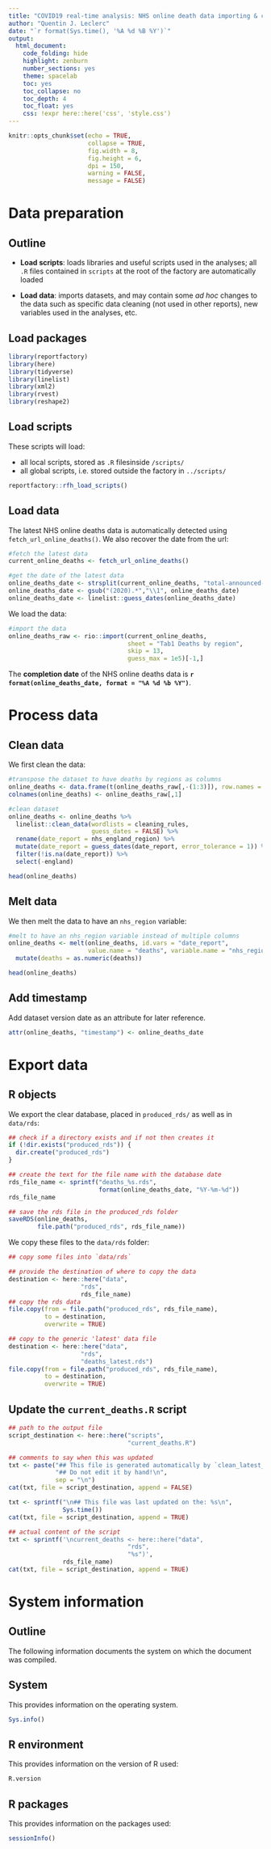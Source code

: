 ```yaml
---
title: "COVID19 real-time analysis: NHS online death data importing & cleaning"
author: "Quentin J. Leclerc"
date: "`r format(Sys.time(), '%A %d %B %Y')`"
output:
  html_document:
    code_folding: hide
    highlight: zenburn
    number_sections: yes
    theme: spacelab
    toc: yes
    toc_collapse: no
    toc_depth: 4
    toc_float: yes
    css: !expr here::here('css', 'style.css')
---
```


```r
knitr::opts_chunk$set(echo = TRUE,
                      collapse = TRUE,
                      fig.width = 8,
                      fig.height = 6,
                      dpi = 150,
                      warning = FALSE,
                      message = FALSE)
```



<!-- ======================================================= -->
<!-- ======================================================= -->
<!-- ======================================================= -->

# Data preparation {.tabset .tabset-fade .tabset-pills}

## Outline


* **Load scripts**: loads libraries and useful scripts used in the analyses; all
`.R` files contained in `scripts` at the root of the factory are automatically
loaded

* **Load data**: imports datasets, and may contain some *ad hoc* changes to the
data such as specific data cleaning (not used in other reports), new variables
used in the analyses, etc.



## Load packages

```r

library(reportfactory)
library(here)
library(tidyverse)
library(linelist)
library(xml2)
library(rvest)
library(reshape2)

```



## Load scripts

These scripts will load:

* all local scripts, stored as `.R` filesinside `/scripts/`
* all global scripts, i.e. stored outside the factory in `../scripts/`

```r

reportfactory::rfh_load_scripts()

```





## Load data

The latest NHS online deaths data is automatically detected using
`fetch_url_online_deaths()`. We also recover the date from the url:

```r

#fetch the latest data
current_online_deaths <- fetch_url_online_deaths() 

#get the date of the latest data
online_deaths_date <- strsplit(current_online_deaths, "total-announced-deaths")[[1]][2]
online_deaths_date <- gsub("(2020).*","\\1", online_deaths_date)
online_deaths_date <- linelist::guess_dates(online_deaths_date)

```

We load the data:

```r

#import the data
online_deaths_raw <- rio::import(current_online_deaths,
                                 sheet = "Tab1 Deaths by region",
                                 skip = 13,
                                 guess_max = 1e5)[-1,]

```

The **completion date** of the NHS online deaths data is
**`r format(online_deaths_date, format = "%A %d %b %Y")`**.






<!-- ======================================================= -->
<!-- ======================================================= -->
<!-- ======================================================= -->

# Process data {.tabset .tabset-fade .tabset-pills}

## Clean data

We first clean the data:

```r

#transpose the dataset to have deaths by regions as columns
online_deaths <- data.frame(t(online_deaths_raw[,-(1:3)]), row.names = NULL)
colnames(online_deaths) <- online_deaths_raw[,1]  

#clean dataset
online_deaths <- online_deaths %>%
  linelist::clean_data(wordlists = cleaning_rules,
                       guess_dates = FALSE) %>%
  rename(date_report = nhs_england_region) %>%
  mutate(date_report = guess_dates(date_report, error_tolerance = 1)) %>%
  filter(!is.na(date_report)) %>%
  select(-england)

head(online_deaths)

```


## Melt data

We then melt the data to have an `nhs_region` variable:

```r

#melt to have an nhs_region variable instead of multiple columns
online_deaths <- melt(online_deaths, id.vars = "date_report",
                      value.name = "deaths", variable.name = "nhs_region") %>%
  mutate(deaths = as.numeric(deaths))

head(online_deaths)

```



## Add timestamp

Add dataset version date as an attribute for later reference.

```r

attr(online_deaths, "timestamp") <- online_deaths_date

```





<!-- ======================================================= -->
<!-- ======================================================= -->
<!-- ======================================================= -->

# Export data {.tabset .tabset-fade .tabset-pills}

## R objects

We export the clear database, placed in `produced_rds/` as well as in
`data/rds`:

```r

## check if a directory exists and if not then creates it
if (!dir.exists("produced_rds")) {
  dir.create("produced_rds")
}

## create the text for the file name with the database date
rds_file_name <- sprintf("deaths_%s.rds",
                         format(online_deaths_date, "%Y-%m-%d"))
rds_file_name

## save the rds file in the produced_rds folder
saveRDS(online_deaths,
        file.path("produced_rds", rds_file_name))
```

We copy these files to the `data/rds` folder:

```r
## copy some files into `data/rds`

## provide the destination of where to copy the data
destination <- here::here("data",
                    "rds",
                    rds_file_name)
## copy the rds data
file.copy(from = file.path("produced_rds", rds_file_name),
          to = destination,
          overwrite = TRUE)

## copy to the generic 'latest' data file
destination <- here::here("data",
                    "rds",
                    "deaths_latest.rds")
file.copy(from = file.path("produced_rds", rds_file_name),
          to = destination,
          overwrite = TRUE)

```




## Update the `current_deaths.R` script

```r

## path to the output file 
script_destination <- here::here("scripts",
                                 "current_deaths.R")

## comments to say when this was updated
txt <- paste("## This file is generated automatically by `clean_latest_online_deaths`",
             "## Do not edit it by hand!\n",
             sep = "\n")
cat(txt, file = script_destination, append = FALSE)

txt <- sprintf("\n## This file was last updated on the: %s\n",
               Sys.time())
cat(txt, file = script_destination, append = TRUE)

## actual content of the script
txt <- sprintf('\ncurrent_deaths <- here::here("data",
                                 "rds",
                                 "%s")',
               rds_file_name)
cat(txt, file = script_destination, append = TRUE)

```







<!-- =======================================================  -->
<!-- =======================================================  -->
<!-- ======================================================= -->

# System information {.tabset .tabset-fade .tabset-pills}

## Outline

The following information documents the system on which the document was
compiled.


## System 

This provides information on the operating system.

```r
Sys.info()
```

## R environment

This provides information on the version of R used:

```r
R.version
```


## R packages

This provides information on the packages used:

```r
sessionInfo()
```
